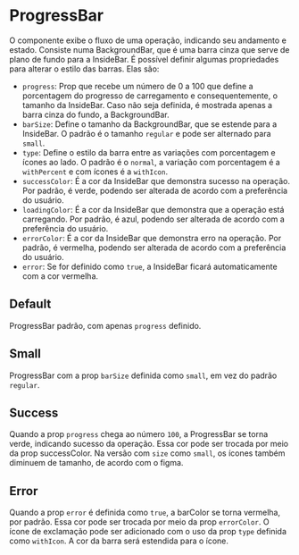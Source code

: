 

<Meta title='Data Input/ProgressBar' component={ProgressBar} />

# ProgressBar

O componente exibe o fluxo de uma operação, indicando seu andamento e estado. Consiste numa BackgroundBar, que é uma barra cinza que serve de plano de fundo para a InsideBar. É possível definir algumas propriedades para alterar o estilo das barras. Elas são:

- `progress`: Prop que recebe um número de 0 a 100 que define a porcentagem do progresso de carregamento e consequentemente, o tamanho da InsideBar. Caso não seja definida, é mostrada apenas a barra cinza do fundo, a BackgroundBar.
- `barSize`: Define o tamanho da BackgroundBar, que se estende para a InsideBar. O padrão é o tamanho `regular` e pode ser alternado para `small`.
- `type`: Define o estilo da barra entre as variações com porcentagem e ícones ao lado. O padrão é o `normal`, a variação com porcentagem é a `withPercent` e com ícones é a `withIcon`.
- `successColor`: É a cor da InsideBar que demonstra sucesso na operação. Por padrão, é verde, podendo ser alterada de acordo com a preferência do usuário.
- `loadingColor`: É a cor da InsideBar que demonstra que a operação está carregando. Por padrão, é azul, podendo ser alterada de acordo com a preferência do usuário.
- `errorColor`: É a cor da InsideBar que demonstra erro na operação. Por padrão, é vermelha, podendo ser alterada de acordo com a preferência do usuário.
- `error`: Se for definido como `true`, a InsideBar ficará automaticamente com a cor vermelha.

## Default

ProgressBar padrão, com apenas `progress` definido.

<Canvas>
  <Story
    name='Default'
    parameters={{
      design: {
        type: 'figma',
        url: 'https://www.figma.com/file/O3bKxIcsj2rc1FNIRclJyT/Design-System?node-id=318%3A0'
      }
    }}
  >
    <ThemeProvider>
      <Flex mb='15px'>
        <ProgressBar progress={50} />
      </Flex>
      <Flex mb='15px'>
        <ProgressBar progress={50} type='withPercent' />
      </Flex>
    </ThemeProvider>
  </Story>
</Canvas>

## Small

ProgressBar com a prop `barSize` definida como `small`, em vez do padrão `regular`.

<Canvas>
  <Story
    name='Small'
    parameters={{
      design: {
        type: 'figma',
        url: 'https://www.figma.com/file/O3bKxIcsj2rc1FNIRclJyT/Design-System?node-id=318%3A0'
      }
    }}
  >
    <ThemeProvider>
      <Flex mb='5px'>
        <ProgressBar progress={20} barSize='small' />
      </Flex>
      <Flex mb='5px'>
        <ProgressBar progress={20} barSize='small' type='withPercent' />
      </Flex>
    </ThemeProvider>
  </Story>
</Canvas>

## Success

Quando a prop `progress` chega ao número `100`, a ProgressBar se torna verde, indicando sucesso da operação. Essa cor pode ser trocada por meio da prop successColor. Na versão com `size` como `small`, os ícones também diminuem de tamanho, de acordo com o figma.

<Canvas>
  <Story
    name='Success'
    parameters={{
      design: {
        type: 'figma',
        url: 'https://www.figma.com/file/O3bKxIcsj2rc1FNIRclJyT/Design-System?node-id=318%3A0'
      }
    }}
  >
    <ThemeProvider>
      <Flex mb='15px'>
        <ProgressBar progress={100} />
      </Flex>
      <Flex mb='15px'>
        <ProgressBar progress={100} type='withPercent' />
      </Flex>
      <Flex mb='15px'>
        <ProgressBar progress={100} type='withIcon' />
      </Flex>
      <Flex mb='15px'>
        <ProgressBar progress={100} barSize='small' type='withIcon' />
      </Flex>
    </ThemeProvider>
  </Story>
</Canvas>

## Error

Quando a prop `error` é definida como `true`, a barColor se torna vermelha, por padrão. Essa cor pode ser trocada por meio da prop `errorColor`. O ícone de exclamação pode ser adicionado com o uso da prop `type` definida como `withIcon`. A cor da barra será estendida para o ícone.

<Canvas>
  <Story
    name='Error'
    parameters={{
      design: {
        type: 'figma',
        url: 'https://www.figma.com/file/O3bKxIcsj2rc1FNIRclJyT/Design-System?node-id=318%3A0'
      }
    }}
  >
    <ThemeProvider>
      <Flex mb='15px'>
        <ProgressBar progress={80} error={true} />
      </Flex>
      <Flex mb='15px'>
        <ProgressBar progress={80} error={true} type='withPercent' />
      </Flex>
      <Flex mb='15px'>
        <ProgressBar progress={80} error={true} type='withIcon' />
      </Flex>
      <Flex mb='15px'>
        <ProgressBar progress={80} error={true} barSize='small' type='withIcon' />
      </Flex>
    </ThemeProvider>
  </Story>
</Canvas>
